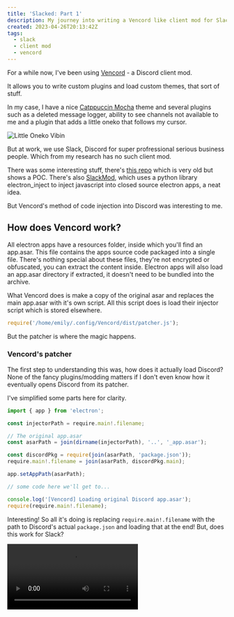 ```yaml
---
title: 'Slacked: Part 1'
description: My journey into writing a Vencord like client mod for Slack
created: 2023-04-26T20:13:42Z
tags:
  - slack
  - client mod
  - vencord
---
```




For a while now, I've been using [Vencord](https://github.com/Vendicated/Vencord) - a Discord client mod.

It allows you to write custom plugins and load custom themes, that sort of stuff.

In my case, I have a nice [Catppuccin Mocha](https://github.com/catppuccin/discord) theme and several plugins such as a deleted message logger, ability to see channels not available to me and a plugin that adds a little oneko that follows my cursor.

<Image src={oneko} alt="Little Oneko Vibin" />

But at work, we use Slack, Discord for super profressional serious business people. Which from my research has no such client mod.

There was some interesting stuff, there's [this repo](https://github.com/Noskcaj19/slack-mods) which is very old but shows a POC. There's also [SlackMod](https://dev.to/f53/adding-a-custom-css-menu-to-slack-1090),
which uses a python library electron_inject to inject javascript into closed source electron apps, a neat idea.

But Vencord's method of code injection into Discord was interesting to me.

## How does Vencord work?

All electron apps have a resources folder, inside which you'll find an app.asar. This file contains the apps source code packaged into a single file. There's nothing special about these files, they're not encrypted or obfuscated, you can extract the content inside.
Electron apps will also load an app.asar directory if extracted, it doesn't need to be bundled into the archive.

What Vencord does is make a copy of the original asar and replaces the main app.asar with it's own script. All this script does is load their injector script which is stored elsewhere.

```js
require('/home/emily/.config/Vencord/dist/patcher.js');
```

But the patcher is where the magic happens.

### Vencord's patcher

The first step to understanding this was, how does it actually load Discord? None of the fancy plugins/modding matters if I don't even know how it eventually opens Discord from its patcher.

I've simplified some parts here for clarity.

```ts filename=test.js
import { app } from 'electron';

const injectorPath = require.main!.filename;

// The original app.asar
const asarPath = join(dirname(injectorPath), '..', '_app.asar');

const discordPkg = require(join(asarPath, 'package.json'));
require.main!.filename = join(asarPath, discordPkg.main);

app.setAppPath(asarPath);

// some code here we'll get to...

console.log('[Vencord] Loading original Discord app.asar');
require(require.main!.filename);
```

Interesting! So all it's doing is replacing `require.main!.filename` with the path to Discord's actual `package.json` and loading that at the end! But, does this work for Slack?

<Video src={notWorking} alt="Uhhh kinda?" />

It started! Which is a good sign, the code runs but it seems to exit for some reason.

To debug this, I had to delve into Slack's minified source code :D

Inside that mess I searched for all `process.exit(0)` as the exit code was 0, until I found the culprit!

```js
b.app.requestSingleInstanceLock() || oe.app.exit(0), process.exit(0);
```

Inside of `main.bundle.js` `requestSingleInstanceLock` appears to fail, I suppose this is because technically I am running two instances? My script and then Slack's actual code? So, let's replace this part with sed.

```shell
sed 's/||oe.app.exit(0),process.exit(0)//g' -i main.bundle.js
```

<Video src={working} alt="It's alive!" />

This skeleton code now boots into slack via our script! This is where the fun starts.

```ts
import { dirname, join } from 'path';
import { app } from 'electron';

const injectorPath = require.main!.filename;

const asarPath = join(dirname(injectorPath), '..', '_app.asar');

const slackPackage = require(join(asarPath, 'package.json'));
require.main!.filename = join(asarPath, slackPackage.main);

// @ts-ignore
app.setAppPath(asarPath);

require(require.main!.filename);
```

## Opening Chrome Dev Tools on Startup

Let's start with something simple, how can we trigger the dev tools on startup?

Looking through the rest of Vencord's patcher, I see that it creates a `BrowserWindow` class that extends `electron.BrowserWindow`. It only provides an implementation for the constructor and a lot of that isn't relevant for us right now. The interesting part is this `initIpc(this)` function, but we'll come back to that.

Let's create our `BrowserWindow` class like so.

```ts
// @ts-ignore
app.setAppPath(asarPath);

const initIpc = (window: electron.BrowserWindow) => {};

class BrowserWindow extends electron.BrowserWindow {
	constructor(options: BrowserWindowConstructorOptions) {
		super(options);
		initIpc(this);
	}
}

require(require.main!.filename);
```

After which we copy over all of the methods and properties on the original `electron.BrowserWindow` to our new window class.

```ts
Object.assign(BrowserWindow, electron.BrowserWindow);
```

And then we also have to replace electrons `BrowserWindow` exports.

```ts
const electronPath = require.resolve('electron');
delete require.cache[electronPath]!.exports;
require.cache[electronPath]!.exports = {
	...electron,
	BrowserWindow
};
```

That's it! Suprisingly simple when viewed from our perspective, but I would've never figured this out without some serious time and research, so thanks V.

Heading back to that `initIpc` function, we passed along our custom `BrowserWindow` instance to that function. With electron you can programmatically open devtools from that `BrowserWindow` instance, let's try it.

```ts
const initIpc = (window: electron.BrowserWindow) => {
	window.webContents.openDevTools();
};
```

Annnnnnnnd...

<Video src={devtools} alt="There he is! Mr. Devtools" />

Wowie, we did it! We can now execute custom code automatically within a Slack desktop client :D

But how does Vencord's text replacement plugin system work? Can we implement it with our mod? What about loading custom themes? That's for part 2.
